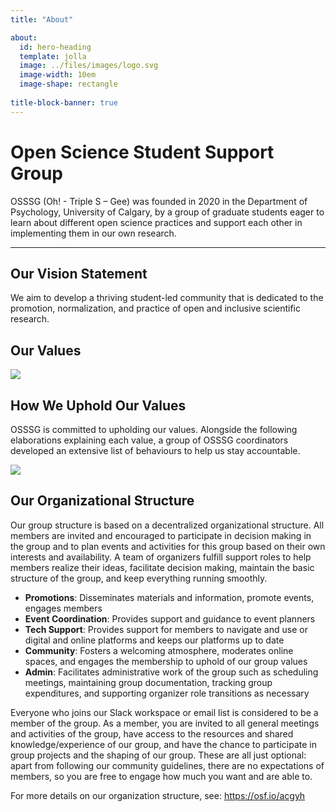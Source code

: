 ```yaml
---
title: "About"

about:
  id: hero-heading
  template: jolla
  image: ../files/images/logo.svg
  image-width: 10em
  image-shape: rectangle
  
title-block-banner: true
---
```


:::{#hero-heading .center}

:::{#title-block-header}
# Open Science Student Support Group
:::

OSSSG (Oh! - Triple S – Gee) was founded in 2020 in the Department of Psychology, University of Calgary, by a group of graduate students eager to learn about different open science practices and support each other in implementing them in our own research.

```{=html}
<hr class="about-sep" style="margin: auto;">
```
:::

## Our Vision Statement

We aim to develop a thriving student-led community that is dedicated to the promotion, normalization, and practice of open and inclusive scientific research.

## Our Values

![](images/values-hex.png)

## How We Uphold Our Values

OSSSG is committed to upholding our values. Alongside the following elaborations explaining each value, a group of OSSSG coordinators developed an extensive list of behaviours to help us stay accountable.

![](images/values-table.png)

## Our Organizational Structure
 
Our group structure is based on a decentralized organizational structure. All members are invited and 
encouraged to participate in decision making in the group and to plan events and activities for this group
based on their own interests and availability. A team of organizers fulfill support roles to help members 
realize their ideas, facilitate decision making, maintain the basic structure of the group, and keep 
everything running smoothly. 

- **Promotions**: Disseminates materials and information, promote events, engages members
- **Event Coordination**: Provides support and guidance to event planners 
- **Tech Support**: Provides support for members to navigate and use or digital and online platforms and keeps our platforms up to date
- **Community**: Fosters a welcoming atmosphere, moderates online spaces, and engages the membership to uphold of our group values
- **Admin**: Facilitates administrative work of the group such as scheduling meetings, maintaining group documentation, tracking group expenditures, and supporting organizer role transitions as necessary
 
Everyone who joins our Slack workspace or email list is considered to be a member of the group. As a 
member, you are invited to all general meetings and activities of the group, have access to the resources
and shared knowledge/experience of our group, and have the chance to participate in group projects 
and the shaping of our group. These are all just optional: apart from following our community guidelines, there are no expectations of members, so you are free to engage how much you want and are able to.  

For more details on our organization structure, see: <https://osf.io/acgyh>

